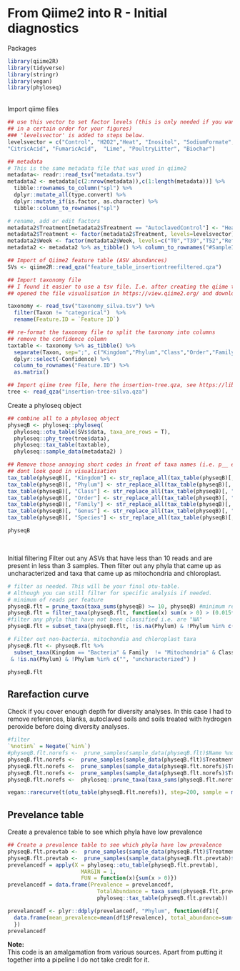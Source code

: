 # From Qiime2 into R - Initial diagnostics
  
Packages  
```r

library(qiime2R)
library(tidyverse)
library(stringr)
library(vegan)
library(phyloseq)

```
  
  \
Import qiime files  
  
```r
## use this vector to set factor levels (this is only needed if you want treatments
## in a certain order for your figures)
### 'levelsvector' is added to steps below.
levelsvector = c("Control", "H2O2","Heat", "Inositol", "SodiumFormate", "SodiumAcetate",
"CitricAcid", "FumaricAcid",  "Lime", "PoultryLitter", "Biochar")

## metadata
# This is the same metadata file that was used in qiime2
metadata<- readr::read_tsv("metadata.tsv")
metadata2 <- metadata[c(2:nrow(metadata)),c(1:length(metadata))] %>%
  tibble::rownames_to_column("spl") %>%
  dplyr::mutate_all(type.convert) %>%
  dplyr::mutate_if(is.factor, as.character) %>%
  tibble::column_to_rownames("spl")

# rename, add or edit factors
metadata2$Treatment[metadata2$Treatment == "AutoclavedControl"] <- "Heat"
metadata2$Treatment <- factor(metadata2$Treatment, levels=levelsvector)
metadata2$Week <- factor(metadata2$Week, levels=c("T0","T39","T52","Reference", "Blank"))
metadata2 <- metadata2 %>% as_tibble() %>% column_to_rownames("#SampleID")

## Import of Qiime2 feature table (ASV abundances)
SVs <- qiime2R::read_qza("feature_table_insertiontreefiltered.qza")

## Import taxonomy file
## I found it easier to use a tsv file. I.e. after creating the qiime taxonomy.qzv I
## opened the file visualisation in https://view.qiime2.org/ and downloaded the .tsv from there.

taxonomy <- read_tsv("taxonomy_silva.tsv") %>%
  filter(Taxon != "categorical")  %>%
  rename(Feature.ID = `Feature ID`)

## re-format the taxonomy file to split the taxonomy into columns
## remove the confidence column
taxtable <- taxonomy %>% as_tibble() %>%
  separate(Taxon, sep=";", c("Kingdom","Phylum","Class","Order","Family","Genus","Species"))  %>%
  dplyr::select(-Confidence) %>%
  column_to_rownames("Feature.ID") %>%
  as.matrix()

## Import qiime tree file, here the insertion-tree.qza, see https://library.qiime2.org/plugins/q2-fragment-insertion/16/
tree <- read_qza("insertion-tree-silva.qza")
```
  
Create a phyloseq object  
  
```r
## combine all to a phyloseq object
physeqB <- phyloseq::phyloseq(
  phyloseq::otu_table(SVs$data, taxa_are_rows = T),
  phyloseq::phy_tree(tree$data),
  phyloseq::tax_table(taxtable),
  phyloseq::sample_data(metadata2) )

## Remove those annoying short codes in front of taxa names (i.e. p__ etc) as they
## dont look good in visualisation
tax_table(physeqB)[, "Kingdom"] <- str_replace_all(tax_table(physeqB)[, "Kingdom"], "d__", "")
tax_table(physeqB)[, "Phylum"] <- str_replace_all(tax_table(physeqB)[, "Phylum"], " p__", "")
tax_table(physeqB)[, "Class"] <- str_replace_all(tax_table(physeqB)[, "Class"], " c__", "")
tax_table(physeqB)[, "Order"] <- str_replace_all(tax_table(physeqB)[, "Order"], " o__", "")
tax_table(physeqB)[, "Family"] <- str_replace_all(tax_table(physeqB)[, "Family"], " f__", "")
tax_table(physeqB)[, "Genus"] <- str_replace_all(tax_table(physeqB)[, "Genus"], " g__", "")
tax_table(physeqB)[, "Species"] <- str_replace_all(tax_table(physeqB)[, "Species"], " s__", "")

physeqB
```

  \
  
Initial filtering
Filter out any ASVs that have less than 10 reads and are present in less than 3 samples. Then filter out any phyla that came up as uncharacterized and taxa that came up as mitochondria and chloroplast.
```r
# filter as needed. This will be your final otu-table.
# Although you can still filter for specific analysis if needed.
# minimum of reads per feature
physeqB.flt = prune_taxa(taxa_sums(physeqB) >= 10, physeqB) #minimum reads per feature
physeqB.flt = filter_taxa(physeqB.flt, function(x) sum(x > 0) > (0.015*length(x)), TRUE) #minimum presense in x% of samples (136 * 0.015 = 2 samples)
#filter any phyla that have not been classified i.e. are "NA"
physeqB.flt = subset_taxa(physeqB.flt, !is.na(Phylum) & !Phylum %in% c("", "uncharacterized"))

# Filter out non-bacteria, mitochondia and chloroplast taxa
physeqB.flt <- physeqB.flt %>%
  subset_taxa(Kingdom == "Bacteria" & Family  != "Mitochondria" & Class   != "Chloroplast"
 & !is.na(Phylum) & !Phylum %in% c("", "uncharacterized") )

physeqB.flt
```

## Rarefaction curve
Check if you cover enough depth for diversity analyses. In this case I had to remove references, blanks, autoclaved soils and soils treated with hydrogen peroxide before doing diversity analyses.
```r
#filter
`%notin%` = Negate(`%in%`)
#physeqB.flt.norefs <-  prune_samples(sample_data(physeqB.flt)$Name %notin% c("41AutoclavedControlT0","42AutoclavedControlT0","43AutoclavedControlT0","44AutoclavedControlT0"), physeqB.flt)
physeqB.flt.norefs <-  prune_samples(sample_data(physeqB.flt)$Treatment %notin% c("Heat", "H2O2"), physeqB.flt)
physeqB.flt.norefs <-  prune_samples(sample_data(physeqB.flt.norefs)$Treatment != "Reference", physeqB.flt.norefs)
physeqB.flt.norefs <-  prune_samples(sample_data(physeqB.flt.norefs)$Treatment != "Blank", physeqB.flt.norefs)
physeqB.flt.norefs <-  phyloseq::prune_taxa(taxa_sums(physeqB.flt.norefs) != 0, physeqB.flt.norefs)

vegan::rarecurve(t(otu_table(physeqB.flt.norefs)), step=200, sample = min(colSums(otu_table(physeqB.flt.norefs))), label = FALSE, xlab = "Sample Size after filtering")
```


## Prevelance table
Create a prevalence table to see which phyla have low prevalence
```r
## Create a prevalence table to see which phyla have low prevalence
physeqB.flt.prevtab <-  prune_samples(sample_data(physeqB.flt)$Treatment != "Reference", physeqB.flt)
physeqB.flt.prevtab <-  prune_samples(sample_data(physeqB.flt.prevtab)$Treatment != "Blank", physeqB.flt.prevtab)
prevelancedf = apply(X = phyloseq::otu_table(physeqB.flt.prevtab),
                       MARGIN = 1,
                       FUN = function(x){sum(x > 0)})
prevelancedf = data.frame(Prevalence = prevelancedf,
                            TotalAbundance = taxa_sums(physeqB.flt.prevtab),
                            phyloseq::tax_table(physeqB.flt.prevtab))

prevelancedf <- plyr::ddply(prevelancedf, "Phylum", function(df1){
  data.frame(mean_prevalence=mean(df1$Prevalence), total_abundance=sum(df1$TotalAbundance,na.rm = T), stringsAsFactors = F)
  })
prevelancedf
```

**Note:**  
This code is an amalgamation from various sources. Apart from putting it together into a pipeline I do not take credit for it.
